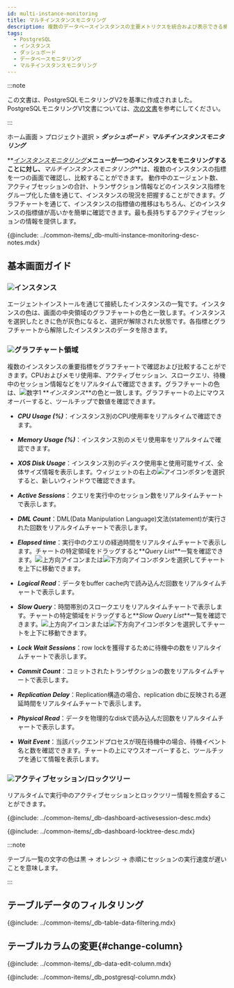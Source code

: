 ```yaml
---
id: multi-instance-monitoring
title: マルチインスタンスモニタリング
description: 複数のデータベースインスタンスの主要メトリクスを統合および表示できる機能を提供します。
tags:
  - PostgreSQL
  - インスタンス
  - ダッシュボード
  - データベースモニタリング
  - マルチインスタンスモニタリング
---
```


:::note

この文書は、PostgreSQLモニタリングV2を基準に作成されました。PostgreSQLモニタリングV1文書については、[次の文書](../postgresql-v1/multi-instance-monitoring)を参考にしてください。

:::

ホーム画面 > プロジェクト選択 > **_ダッシュボード_** > **_マルチインスタンスモニタリング_**

**_[インスタンスモニタリング](instance-monitoring)_**メニューが一つのインスタンスをモニタリングすることに対し、**_マルチインスタンスモニタリング_**は、複数のインスタンスの指標を一つの画面で確認し、比較することができます。 動作中のエージェント数、アクティブセッションの合計、トランザクション情報などのインスタンス指標をグループ化した値を通じて、インスタンスの現況を把握することができます。グラフチャートを通じて、インスタンスの指標値の推移はもちろん、どのインスタンスの指標値が高いかを簡単に確認できます。最も長持ちするアクティブセッションの情報を提供します。

{@include: ../common-items/_db-multi-instance-monitoring-desc-notes.mdx}

## 基本画面ガイド

<ProdImg img='db-multi-instance.png' desc='マルチインスタンス' />

### ![](/img/number-01.png)インスタンス

エージェントインストールを通じて接続したインスタンスの一覧です。インスタンスの色は、画面の中央領域のグラフチャートの色と一致します。インスタンスを選択したときに色が灰色になると、選択が解除された状態です。各指標とグラフチャートから解除したインスタンスのデータを除きます。

### ![](/img/number-02.png)グラフチャート領域

複数のインスタンスの重要指標をグラフチャートで確認および比較することができます。CPUおよびメモリ使用率、アクティブセッション、スロークエリ、待機中のセッション情報などをリアルタイムで確認できます。グラフチャートの色は、![数字1](/img/number-01.png) **_インスタンス_**の色と一致します。グラフチャートの上にマウスオーバーすると、ツールチップで数値を確認できます。

-   **_CPU Usage (%)_**：インスタンス別のCPU使用率をリアルタイムで確認できます。

-   **_Memory Usage (%)_**：インスタンス別のメモリ使用率をリアルタイムで確認できます。

-   **_XOS Disk Usage_**：インスタンス別のディスク使用率と使用可能サイズ、全体サイズ情報を表示します。ウィジェットの右上の![アイコン](/img/ico-expander.svg)ボタンを選択すると、新しいウィンドウで確認できます。

-   **_Active Sessions_**：クエリを実行中のセッション数をリアルタイムチャートで表示します。

-   **_DML Count_**：DML(Data Manipulation Language)文法(statement)が実行された回数をリアルタイムチャートで表示します。

-   **_Elapsed time_**：実行中のクエリの経過時間をリアルタイムチャートで表示します。チャートの特定領域をドラッグすると**_Query List_**一覧を確認できます。![上方向アイコン](/img/up-arrow.svg)または![下方向アイコン](/img/down-arrow.svg)ボタンを選択してチャートを上下に移動できます。

-   **_Logical Read_**：データをbuffer cache内で読み込んだ回数をリアルタイムチャートで表示します。

-   **_Slow Query_**：時間帯別のスロークエリをリアルタイムチャートで表示します。チャートの特定領域をドラッグすると**_Slow Query List_**一覧を確認できます。![上方向アイコン](/img/up-arrow.svg)または![下方向アイコン](/img/down-arrow.svg)ボタンを選択してチャートを上下に移動できます。

-   **_Lock Wait Sessions_**：row lockを獲得するために待機中の数をリアルタイムチャートで表示します。

-   **_Commit Count_**：コミットされたトランザクションの数をリアルタイムチャートで表示します。

-   **_Replication Delay_**：Replication構造の場合、replication dbに反映される遅延時間をリアルタイムチャートで表示します。

-   **_Physical Read_**：データを物理的なdiskで読み込んだ回数をリアルタイムチャートで表示します。

-   **_Wait Event_**：当該バックエンドプロセスが現在待機中の場合、待機イベント名と数を確認できます。チャートの上にマウスオーバーすると、ツールチップを通じて情報を表示します。

### ![](/img/number-03.png)アクティブセッション/ロックツリー

リアルタイムで実行中のアクティブセッションとロックツリー情報を照会することができます。 

{@include: ../common-items/_db-dashboard-activesession-desc.mdx}

{@include: ../common-items/_db-dashboard-locktree-desc.mdx}

:::note

テーブル一覧の文字の色は黒 → <span class='slow'>オレンジ</span> → <span class='vslow'>赤</span>順にセッションの実行速度が遅いことを意味します。

:::

## テーブルデータのフィルタリング

{@include: ../common-items/_db-table-data-filtering.mdx}

## テーブルカラムの変更{#change-column}

{@include: ../common-items/_db-data-edit-column.mdx}

<!-- 컬럼 정보 안내 -->

{@include: ../common-items/_db_postgresql-column.mdx}
